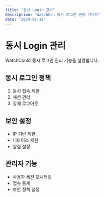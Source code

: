 ```yaml
---
title: "동시 Login 관리"
description: "WatchCon 동시 로그인 관리 가이드"
date: "2024-01-12"
---
```


# 동시 Login 관리

WatchCon의 동시 로그인 관리 기능을 설명합니다.

## 동시 로그인 정책

1. 동시 접속 제한
2. 세션 관리
3. 강제 로그아웃

## 보안 설정

- IP 기반 제한
- 디바이스 제한
- 알림 설정

## 관리자 기능

- 사용자 세션 모니터링
- 접속 통계
- 보안 정책 설정
